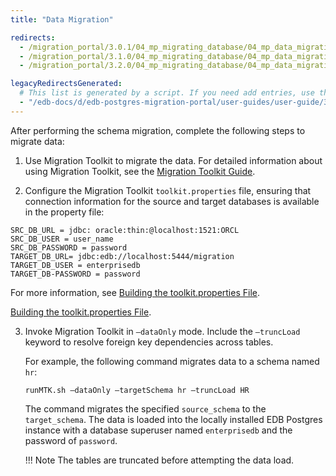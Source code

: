 ```yaml
---
title: "Data Migration"

redirects:
  - /migration_portal/3.0.1/04_mp_migrating_database/04_mp_data_migration/
  - /migration_portal/3.1.0/04_mp_migrating_database/04_mp_data_migration/
  - /migration_portal/3.2.0/04_mp_migrating_database/04_mp_data_migration/

legacyRedirectsGenerated:
  # This list is generated by a script. If you need add entries, use the `legacyRedirects` key.
  - "/edb-docs/d/edb-postgres-migration-portal/user-guides/user-guide/3.0.1/mp_data_migration.html"
---
```


<div id="mp_data_migration" class="registered_link"></div>

After performing the schema migration, complete the following steps to migrate data:

1.  Use Migration Toolkit to migrate the data. For detailed information about using Migration Toolkit, see the [Migration Toolkit Guide](/migration_toolkit/latest/).

2.  Configure the Migration Toolkit `toolkit.properties` file, ensuring that connection information for the source and target databases is available in the property file:

```text
SRC_DB_URL = jdbc: oracle:thin:@localhost:1521:ORCL
SRC_DB_USER = user_name
SRC_DB_PASSWORD = password
TARGET_DB_URL= jdbc:edb://localhost:5444/migration
TARGET_DB_USER = enterprisedb
TARGET_DB-PASSWORD = password
```

For more information, see [Building the toolkit.properties File](https://www.enterprisedb.com/docs/migration_toolkit/latest/06_building_toolkit.properties_file).

[Building the toolkit.properties File](../../06_building_toolkit.properties_file).

3.  Invoke Migration Toolkit in `–dataOnly` mode. Include the `–truncLoad` keyword to resolve foreign key dependencies across tables.

    For example, the following command migrates data to a schema named `hr`:

    `runMTK.sh –dataOnly –targetSchema hr –truncLoad HR`

    The command migrates the specified `source_schema` to the `target_schema`. The data is loaded into the locally installed EDB Postgres instance with a database superuser named `enterprisedb` and the password of `password`.

    !!! Note
        The tables are truncated before attempting the data load.
